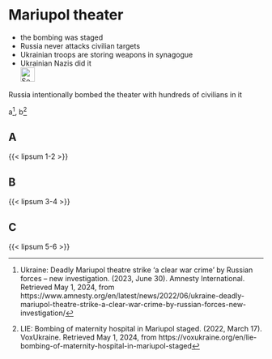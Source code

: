 # Mariupol theater {#sec-denial-mariupol}

::: {.callout-caution title="Myth"}
- the bombing was staged
- Russia never attacks civilian targets
- Ukrainian troops are storing weapons in synagogue
- Ukrainian Nazis did it
[<br>![Search for topic in EUvsDisinfo](../all_common_img/EUvsDisinfo_400x240.jpg){height=2em}](https://euvsdisinfo.eu/disinformation-cases/?text=mariupol&sort=relevance)
:::

::: {.callout-tip title="Truth"}
Russia intentionally bombed the theater with hundreds of civilians in it
:::

a[^120], b[^125]



## A

{{< lipsum 1-2 >}}

## B

{{< lipsum 3-4 >}}

## C

{{< lipsum 5-6 >}}



[^120]:  Ukraine: Deadly Mariupol theatre strike ‘a clear war crime’ by Russian forces – new investigation. (2023, June 30). Amnesty International. Retrieved May 1, 2024, from https://www.amnesty.org/en/latest/news/2022/06/ukraine-deadly-mariupol-theatre-strike-a-clear-war-crime-by-russian-forces-new-investigation/

[^125]:  LIE: Bombing of maternity hospital in Mariupol staged. (2022, March 17). VoxUkraine. Retrieved May 1, 2024, from https://voxukraine.org/en/lie-bombing-of-maternity-hospital-in-mariupol-staged
